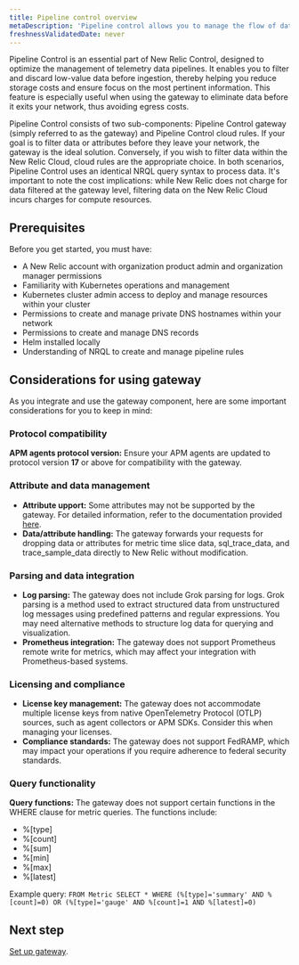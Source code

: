 ```yaml
---
title: Pipeline control overview
metaDescription: 'Pipeline control allows you to manage the flow of data from your monitored entities to New Relic.'
freshnessValidatedDate: never
---
```


Pipeline Control is an essential part of New Relic Control, designed to optimize the management of telemetry data pipelines. It enables you to filter and discard low-value data before ingestion, thereby helping you reduce storage costs and ensure focus on the most pertinent information. This feature is especially useful when using the gateway to eliminate data before it exits your network, thus avoiding egress costs.

Pipeline Control consists of two sub-components: Pipeline Control gateway (simply referred to as the gateway) and Pipeline Control cloud rules. If your goal is to filter data or attributes before they leave your network, the gateway is the ideal solution. Conversely, if you wish to filter data within the New Relic Cloud, cloud rules are the appropriate choice. In both scenarios, Pipeline Control uses an identical NRQL query syntax to process data. It's important to note the cost implications: while New Relic does not charge for data filtered at the gateway level, filtering data on the New Relic Cloud incurs charges for compute resources.

## Prerequisites
Before you get started, you must have:
- A New Relic account with organization product admin and organization manager permissions
- Familiarity with Kubernetes operations and management
- Kubernetes cluster admin access to deploy and manage resources within your cluster
- Permissions to create and manage private DNS hostnames within your network
- Permissions to create and manage DNS records
- Helm installed locally
- Understanding of NRQL to create and manage pipeline rules

## Considerations for using gateway
As you integrate and use the gateway component, here are some important considerations for you to keep in mind:

### Protocol compatibility
**APM agents protocol version:** Ensure your APM agents are updated to protocol version **17** or above for compatibility with the gateway.

### Attribute and data management
- **Attribute upport:** Some attributes may not be supported by the gateway. For detailed information, refer to the documentation provided [here]().
- **Data/attribute handling:** The gateway forwards your requests for dropping data or attributes for metric time slice data, sql_trace_data, and trace_sample_data directly to New Relic without modification.

### Parsing and data integration
- **Log parsing:** The gateway does not include Grok parsing for logs. Grok parsing is a method used to extract structured data from unstructured log messages using predefined patterns and regular expressions. You may need alternative methods to structure log data for querying and visualization.
- **Prometheus integration:** The gateway does not support Prometheus remote write for metrics, which may affect your integration with Prometheus-based systems.

### Licensing and compliance
- **License key management:** The gateway does not accommodate multiple license keys from native OpenTelemetry Protocol (OTLP) sources, such as agent collectors or APM SDKs. Consider this when managing your licenses.
- **Compliance standards:** The gateway does not support FedRAMP, which may impact your operations if you require adherence to federal security standards.

### Query functionality
**Query functions:** The gateway does not support certain functions in the WHERE clause for metric queries. The functions include:
- %[type]
- %[count]
- %[sum]
- %[min]
- %[max]
- %[latest]

Example query: `FROM Metric SELECT * WHERE (%[type]='summary' AND %[count]=0) OR (%[type]='gauge' AND %[count]=1 AND %[latest]=0)`

## Next step
[Set up gateway](/docs/new-relic-control/pipeline-control/set-up-and-deploy-pipeline-control).